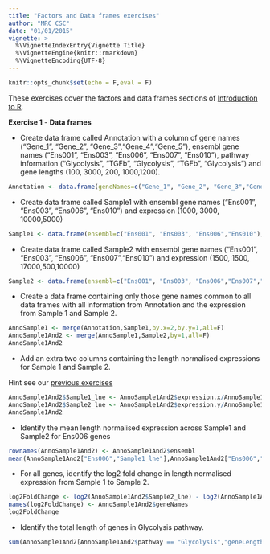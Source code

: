 ```yaml
---
title: "Factors and Data frames exercises"
author: "MRC CSC"
date: "01/01/2015"
vignette: >
  %\VignetteIndexEntry{Vignette Title}
  %\VignetteEngine{knitr::rmarkdown}
  %\VignetteEncoding{UTF-8}
---
```


```r
knitr::opts_chunk$set(echo = F,eval = F)
```


These exercises cover the factors and data frames sections of [Introduction to R]("introToR_Day1.html").

**Exercise 1** - **Data frames**

- Create data frame called Annotation with a column of gene names ("Gene_1", "Gene_2", "Gene_3","Gene_4","Gene_5"),  ensembl gene names ("Ens001", "Ens003", "Ens006", "Ens007", "Ens010"),  pathway information ("Glycolysis", "TGFb", "Glycolysis", "TGFb", "Glycolysis") and  gene lengths (100, 3000, 200, 1000,1200).
```r
Annotation <- data.frame(geneNames=c("Gene_1", "Gene_2", "Gene_3","Gene_4","Gene_5"), ensembl=c("Ens001", "Ens003", "Ens006", "Ens007", "Ens010"),pathway=c("Glycolysis", "TGFb", "Glycolysis", "TGFb", "Glycolysis"),geneLengths=c(100, 3000, 200, 1000,1200))
```

- Create data frame called Sample1 with ensembl gene names ("Ens001", "Ens003", "Ens006", "Ens010") and expression  (1000, 3000, 10000,5000)
```r
Sample1 <- data.frame(ensembl=c("Ens001", "Ens003", "Ens006","Ens010"),expression=c(1000, 3000, 10000,5000))
```


- Create data frame called Sample2 with ensembl gene names ("Ens001", "Ens003", "Ens006", "Ens007","Ens010") and expression  (1500, 1500, 17000,500,10000)
```r
Sample2 <- data.frame(ensembl=c("Ens001", "Ens003", "Ens006","Ens007","Ens010"),expression=c(1500, 1500, 17000,500,10000))
```

- Create a data frame containing only those gene names common to all data frames with all information from Annotation and the expression from Sample 1 and Sample 2.
```r
AnnoSample1 <- merge(Annotation,Sample1,by.x=2,by.y=1,all=F) 
AnnoSample1And2 <- merge(AnnoSample1,Sample2,by=1,all=F) 
AnnoSample1And2
```

- Add an extra two columns containing the length normalised expressions for Sample 1 and Sample 2.

Hint see our [previous exercises](../answers/matrices_answers.html#lne)


```r
AnnoSample1And2$Sample1_lne <- AnnoSample1And2$expression.x/AnnoSample1And2$geneLengths
AnnoSample1And2$Sample2_lne <- AnnoSample1And2$expression.y/AnnoSample1And2$geneLengths
AnnoSample1And2
```

- Identify the mean length normalised expression across Sample1 and Sample2 for Ens006 genes

```r
rownames(AnnoSample1And2) <- AnnoSample1And2$ensembl
mean(AnnoSample1And2["Ens006","Sample1_lne"],AnnoSample1And2["Ens006","Sample2_lne"])
```

- For all genes, identify the log2 fold change in length normalised expression from Sample 1 to Sample 2.

```r
log2FoldChange <- log2(AnnoSample1And2$Sample2_lne) - log2(AnnoSample1And2$Sample1_lne)
names(log2FoldChange) <- AnnoSample1And2$geneNames
log2FoldChange
```

- Identify the total length of genes in Glycolysis pathway.

```r
sum(AnnoSample1And2[AnnoSample1And2$pathway == "Glycolysis","geneLengths"])
```
